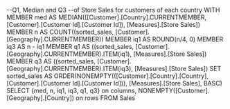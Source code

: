 --Q1, Median and Q3
--of Store Sales for customers of each country
WITH
	MEMBER med AS 
		MEDIAN(([Customer].[Country].CURRENTMEMBER, [Customer].[Customer Id].[Customer Id]), [Measures].[Store Sales])
	MEMBER n AS
		COUNT((sorted_sales, [Customer].[Geography].CURRENTMEMBER))
	MEMBER iq1 AS ROUND(n/4, 0)
	MEMBER iq3 AS n - iq1
	MEMBER q1 AS ((sorted_sales, [Customer].[Geography].CURRENTMEMBER).ITEM(iq1), [Measures].[Store Sales])
	MEMBER q3 AS ((sorted_sales, [Customer].[Geography].CURRENTMEMBER).ITEM(iq3), [Measures].[Store Sales])
	SET sorted_sales AS
		ORDER(NONEMPTY(([Customer].[Country].[Country], [Customer].[Customer Id].[Customer Id])), [Measures].[Store Sales], BASC)
SELECT {med, n, iq1, iq3, q1, q3} on columns,
NONEMPTY([Customer].[Geography].[Country]) on rows
FROM Sales